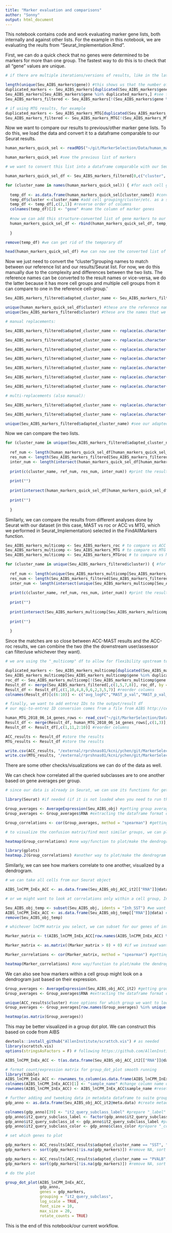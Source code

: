 ```yaml
---
title: "Marker evaluation and comparisons"
author: "Sonny"
output: html_document
---
```


This notebook contains code and work evaluating marker gene lists, both internally and against other lists. For the example in this notebook, we are evaluating the reults from "Seurat_Implementation.Rmd".  

First, we can do a quick check that no genes were determined to be markers for more than one group. The fastest way to do this is to check that all "gene" values are unique.

```r

# if there are multiple iterations/versions of results, like in the later parts of Seurat_Implementation.Rmd, we can select which iteration to use and/or filter for comparisons (instead of Seu_AIBS_markers)

length(unique(Seu_AIBS_markers$gene)) #this shows us that the number of unique gene entries are different compared to the number of rows, indicating duplicates
duplicated_markers <- Seu_AIBS_markers[duplicated(Seu_AIBS_markers$gene),"gene"] #get list of duplicated markers
Seu_AIBS_markers[Seu_AIBS_markers$gene %in% duplicated_markers,] #see the rows with duplicated markers
Seu_AIBS_markers_filtered <- Seu_AIBS_markers[!(Seu_AIBS_markers$gene %in% duplicated_markers),] #remove duplicated markers

# if using MTG results, for example
duplicated_markers <- Seu_AIBS_markers_MTG[duplicated(Seu_AIBS_markers_MTG$gene),"gene"] #get list of duplicated markers
Seu_AIBS_markers_filtered <- Seu_AIBS_markers_MTG[!(Seu_AIBS_markers_MTG$gene %in% duplicated_markers),] #remove duplicated markers

```

Now we want to compare our results to previous/other marker gene lists. To do this, we load the data and convert it to a dataframe comparable to our Seurat results.

```r

human_markers_quick_sel <- readRDS("~/git/MarkerSelection/Data/human_markers_quick_sel.rds") #loading a previous marker gene list we've been working with in our lab

human_markers_quick_sel #see the previous list of markers

# we want to convert this list into a dataframe comparable with our Seurat results

human_markers_quick_sel_df <- Seu_AIBS_markers_filtered[0,c("cluster", "gene")] #initializing a blank df, based on Seurat result df [1]

for (cluster_name in names(human_markers_quick_sel)) { #for each cell grouping
  
  temp_df <- as.data.frame(human_markers_quick_sel[cluster_name]) #convert list to a dataframe
  temp_df$cluster <-cluster_name #add cell grouping/cluster/etc. as a second column of values
  temp_df <- temp_df[,c(2,1)] #reverse order of columns
  colnames(temp_df)[2] <- "gene" #name the column of marker genes
  
  #now we can add this structure-converted list of gene markers to our df initialized in [1] (line 19)
  human_markers_quick_sel_df <- rbind(human_markers_quick_sel_df, temp_df) 
  
  }

remove(temp_df) #we can get rid of the temporary df

head(human_markers_quick_sel_df) #we can now see the converted list of gene markers in df format

```

Now we just need to convert the "cluster"/grouping names to match between our reference list and our results/Seurat list.
For now, we do this manually due to the complexity and differences between the two lists. 
The reference names can be converted to the result names or vice-versa, we do the latter because it has more cell groups and multiple cell groups from it can compare to one in the reference cell-group.'

```r

Seu_AIBS_markers_filtered$adapted_cluster_name <- Seu_AIBS_markers_filtered$cluster #copy the cluster column to start a new column of adapted cluster names

unique(human_markers_quick_sel_df$cluster) #these are the reference names that we want to adapt/convert to
unique(Seu_AIBS_markers_filtered$cluster) #these are the names that we want to change to match the above

# manual replacements:

Seu_AIBS_markers_filtered$adapted_cluster_name <- replace(as.character(Seu_AIBS_markers_filtered$adapted_cluster_name), Seu_AIBS_markers_filtered$adapted_cluster_name == "Astro_FGFR3", "Astrocyte")

Seu_AIBS_markers_filtered$adapted_cluster_name <- replace(as.character(Seu_AIBS_markers_filtered$adapted_cluster_name), Seu_AIBS_markers_filtered$adapted_cluster_name == "Endo_CLDN5", "Endothelial")

Seu_AIBS_markers_filtered$adapted_cluster_name <- replace(as.character(Seu_AIBS_markers_filtered$adapted_cluster_name), Seu_AIBS_markers_filtered$adapted_cluster_name == "Micro_C1QC", "Microglia")

Seu_AIBS_markers_filtered$adapted_cluster_name <- replace(as.character(Seu_AIBS_markers_filtered$adapted_cluster_name), Seu_AIBS_markers_filtered$adapted_cluster_name == "OPC_MYT1", "OPC")

Seu_AIBS_markers_filtered$adapted_cluster_name <- replace(as.character(Seu_AIBS_markers_filtered$adapted_cluster_name), Seu_AIBS_markers_filtered$adapted_cluster_name == "Inh_PVALB", "PVALB")

Seu_AIBS_markers_filtered$adapted_cluster_name <- replace(as.character(Seu_AIBS_markers_filtered$adapted_cluster_name), Seu_AIBS_markers_filtered$adapted_cluster_name == "Inh_SST", "SST")

Seu_AIBS_markers_filtered$adapted_cluster_name <- replace(as.character(Seu_AIBS_markers_filtered$adapted_cluster_name), Seu_AIBS_markers_filtered$adapted_cluster_name == "Inh_VIP", "VIP")

# multi-replacements (also manual):

Seu_AIBS_markers_filtered$adapted_cluster_name <- replace(as.character(Seu_AIBS_markers_filtered$adapted_cluster_name), Seu_AIBS_markers_filtered$adapted_cluster_name == "Inh_LAMP5", "LAMP5.PAX6.Other")

Seu_AIBS_markers_filtered$adapted_cluster_name <- replace(as.character(Seu_AIBS_markers_filtered$adapted_cluster_name), Seu_AIBS_markers_filtered$adapted_cluster_name == "Inh_PAX6", "LAMP5.PAX6.Other")

unique(Seu_AIBS_markers_filtered$adapted_cluster_name) #see our adapted cluster/group names

```

Now we can compare the two lists.

```r

for (cluster_name in unique(Seu_AIBS_markers_filtered$adapted_cluster_name)) { #for each group (subclass, in this case)
  
  ref_num <- length(human_markers_quick_sel_df[human_markers_quick_sel_df$cluster == cluster_name, "gene"]) #number of marker genes in reference
  res_num <- length(Seu_AIBS_markers_filtered[Seu_AIBS_markers_filtered$adapted_cluster_name == cluster_name, "gene"]) #number of marker genes in results
  inter_num <- length(intersect(human_markers_quick_sel_df[human_markers_quick_sel_df$cluster == cluster_name, "gene"] ,Seu_AIBS_markers_filtered[Seu_AIBS_markers_filtered$adapted_cluster_name == cluster_name, "gene"])) #number of overlapping marker genes
  
  print(c(cluster_name, ref_num, res_num, inter_num)) #print the results
  
  print("")
  
  print(intersect(human_markers_quick_sel_df[human_markers_quick_sel_df$cluster == cluster_name, "gene"] ,Seu_AIBS_markers_filtered[Seu_AIBS_markers_filtered$adapted_cluster_name == cluster_name, "gene"])) #print list of overlapping marker genes
  
  print("")
  
  }

```

Similarly, we can compare the results from different analyses done by Seurat with our dataset (in this case, MAST vs roc or ACC vs MTG, which we performed in Seurat_Implementation) selected in the FindAllMarkers function.

```r

Seu_AIBS_markers_multicomp <- Seu_AIBS_markers_roc # to compare vs ACC roc
Seu_AIBS_markers_multicomp <- Seu_AIBS_markers_MTG # to compare vs MTG MAST
Seu_AIBS_markers_multicomp <- Seu_AIBS_markers_MTGroc # to compare vs MTG roc

for (cluster_name in unique(Seu_AIBS_markers_filtered$cluster)) { #for each group (subclass, in this case)
  
  ref_num <- length(unique(Seu_AIBS_markers_multicomp[Seu_AIBS_markers_multicomp$cluster == cluster_name, "gene"])) #number of marker genes in reference
  res_num <- length(Seu_AIBS_markers_filtered[Seu_AIBS_markers_filtered$cluster == cluster_name, "gene"]) #number of marker genes in results
  inter_num <- length(intersect(unique(Seu_AIBS_markers_multicomp[Seu_AIBS_markers_multicomp$cluster == cluster_name, "gene"]) ,Seu_AIBS_markers_filtered[Seu_AIBS_markers_filtered$cluster == cluster_name, "gene"])) #number of overlapping marker genes
  
  print(c(cluster_name, ref_num, res_num, inter_num)) #print the results
  
  print("")
  
  print(intersect(Seu_AIBS_markers_multicomp[Seu_AIBS_markers_multicomp$cluster == cluster_name, "gene"] ,Seu_AIBS_markers_filtered[Seu_AIBS_markers_filtered$cluster == cluster_name, "gene"])) #print list of overlapping marker genes, if desired
  
  print("")
  
  }


```

Since the matches are so close between ACC-MAST results and the ACC-roc results, we can combine the two (the the downstream user/assessor can filter/use whichever they want).

```r

# we are using the "_multicomp" df to allow for flexibility upstream to use other df instead of "_roc", such as "_MTGroc"; similarly, we are making a result DF instead of a specifically named result df for most of the code below

duplicated_markers <- Seu_AIBS_markers_multicomp[duplicated(Seu_AIBS_markers_multicomp$gene),"gene"] #get list of duplicated markers from the roc test
Seu_AIBS_markers_multicomp[Seu_AIBS_markers_multicomp$gene %in% duplicated_markers,] #see the rows with duplicated markers
roc_df <- Seu_AIBS_markers_multicomp[!(Seu_AIBS_markers_multicomp$gene %in% duplicated_markers),] #remove duplicated markers
Result_df <- merge(Seu_AIBS_markers_filtered[,c(1,5,7,8)], roc_df, by = "gene", all.x = TRUE, all.y = TRUE) #combine the marker df
Result_df <- Result_df[,c(1,10,4,8,9,6,2,3,5,7)] #reorder columns
colnames(Result_df)[c(6:10)] <- c("avg_logFC","MAST_p_val","MAST_p_val_adj", "roc_myAUC", "roc_power") #rename columns to clarify which test generated which statistic

# finally, we want to add entrez IDs to the output/result df
# our mgi-to-entrez ID conversion comes from a file from AIBS http://celltypes.brain-map.org/api/v2/well_known_file_download/694416044

human_MTG_2018_06_14_genes_rows <- read_csv("~/git/MarkerSelection/Data/Inputs/human_MTG_2018-06-14_genes-rows.csv") #loading the conversion data
Result_df <- merge(Result_df, human_MTG_2018_06_14_genes_rows[,c(1,3)], by = "gene") #add entrez ids
Result_df <- Result_df[,c(1,11,2:10)] #reorder columns

ACC_results <- Result_df #store the results
MTG_results <- Result_df #store the results

write.csv(ACC_results, "/external/rprshnas01/kcni/ychen/git/MarkerSelection/Data/Outputs/ACC_results.csv")
write.csv(MTG_results, "/external/rprshnas01/kcni/ychen/git/MarkerSelection/Data/Outputs/MTG_results.csv")

```

There are some other checks/visualizations we can do of the data as well.

We can check how correlated all the queried subclasses are to one another based on gene averages per group.

```r

# since our data is already in Seurat, we can use its functions for getting group averages

library(Seurat) #if needed (if it is not loaded when you need to run the code below)

Group_averages <- AverageExpression(Seu_AIBS_obj) #getting group averages (returns a list of 1 df)
Group_averages <- Group_averages$RNA #extracting the dataframe format of the results

Group_correlations <- cor(Group_averages, method = "spearman") #getting spearman coefficients of our query groups

# to visualize the confusion matrix/find most similar groups, we can plot/make a dendrogram

heatmap(Group_correlations) #one way/function to plot/make the dendrogram

library(gplots)
heatmap.2(Group_correlations) #another way to plot/make the dendrogram

```

Similarly, we can see how markers correlate to one another, visualized by a dendrogram.

```r

# we can take all cells from our Seurat object

AIBS_lnCPM_InEx_ACC <- as.data.frame(Seu_AIBS_obj_ACC_it2[["RNA"]]@data) #get lnCPM matrix

# or we might want to look at correlations only within a cell group, Inh_SST cells in this case

Seu_AIBS_obj_temp <- subset(Seu_AIBS_obj, idents = "Inh_SST") #we want all cells except for these two groups
AIBS_lnCPM_InEx_ACC <- as.data.frame(Seu_AIBS_obj_temp[["RNA"]]@data) #get lnCPM matrix
remove(Seu_AIBS_obj_temp)

# whichever lnCPM matrix you select, we can subset for our genes of interest and calculate + plot the correlations

Marker_matrix <- t(AIBS_lnCPM_InEx_ACC[row.names(AIBS_lnCPM_InEx_ACC) %in% unique(ACC_results[ACC_results$cluster == "Inh_SST","gene"]),]) #subset for markers of interest

Marker_matrix <- as.matrix((Marker_matrix > 0) + 0) #if we instead want to work with a binary present/absent matrix (optional)

Marker_correlations <- cor(Marker_matrix, method = "spearman") #getting spearman coefficients of our query groups

heatmap(Marker_correlations) #one way/function to plot/make the dendrogram

```


We can also see how markers within a cell group might look on a dendrogram just based on their expression.

```r

Group_averages <- AverageExpression(Seu_AIBS_obj_ACC_it2) #getting group averages (returns a list of 1 df)
Group_averages <- Group_averages$RNA #extracting the dataframe format of the results

unique(ACC_results$cluster) #see options for which group we want to look at
Group_averages <- Group_averages[row.names(Group_averages) %in% unique(ACC_results[ACC_results$cluster == "Inh_SST","gene"]),] #subset for marker genes

heatmap(as.matrix(Group_averages))

```

This may be better visualized in a group dot plot. We can construct this based on code from AIBS

```r

devtools::install_github("AllenInstitute/scrattch.vis") # as needed
library(scrattch.vis)
options(stringsAsFactors = F) # following https://github.com/AllenInstitute/scrattch.vis

AIBS_lnCPM_InEx_ACC <- t(as.data.frame(Seu_AIBS_obj_ACC_it2[["RNA"]]@data)) #get transposed lnCPM matrix

# format count/expression matrix for group_dot_plot smooth running
library(tibble)
AIBS_lnCPM_InEx_ACC <- rownames_to_column(as.data.frame(AIBS_lnCPM_InEx_ACC)) #get sample names as a column
colnames(AIBS_lnCPM_InEx_ACC)[1] <- "sample_name" #change column name of sample names (to match AIBS vignette on group_dot_plot)
rownames(AIBS_lnCPM_InEx_ACC) <- AIBS_lnCPM_InEx_ACC$sample_name #reset df rownames as sample names as well, just in case

# further adding and tweeking data in metadata dataframe to suite group_dot_plot
gdp_anno <- as.data.frame(Seu_AIBS_obj_ACC_it2@meta.data) #create metadata copy for group_dot_plot

colnames(gdp_anno)[39] <- "it2_query_subclass_label" #prepare "_label" needed for plotting
gdp_anno$it2_query_subclass_label <- factor(gdp_anno$it2_query_subclass_label, levels = c("Inh_SST", "Inh_VIP", "Inh_PVALB", "Inh_LAMP5", "Inh_PAX6", "Pyramidal", "Astro_FGFR3", "Oligo",  "OPC_MYT1", "Micro_C1QC", "Peri_MUSTN1", "Endo_CLDN5", "VLMC_CYP1B1")) #setting factor order
gdp_anno$it2_query_subclass_id <- gdp_anno$it2_query_subclass_label #prepare "_id" needed for plotting
gdp_anno$it2_query_subclass_color <- gdp_anno$class_color #prepare "_color" needed for plotting; copy "class_color" for now

# set which genes to plot

gdp_markers <- ACC_results[ACC_results$adapted_cluster_name == "SST", "gene"] #get SST markers 
gdp_markers <- sort(gdp_markers[!is.na(gdp_markers)]) #remove NA, sort alphabetically

gdp_markers <- ACC_results[ACC_results$adapted_cluster_name == "PVALB", "gene"] #get PVALB markers 
gdp_markers <- sort(gdp_markers[!is.na(gdp_markers)]) #remove NA, sort alphabetically

# do the plot

group_dot_plot(AIBS_lnCPM_InEx_ACC, 
               gdp_anno, 
               genes = gdp_markers, 
               grouping = "it2_query_subclass", 
               log_scale = TRUE,
               font_size = 10,
               max_size = 20,
               rotate_counts = TRUE)

```

This is the end of this notebook/our current workflow.
